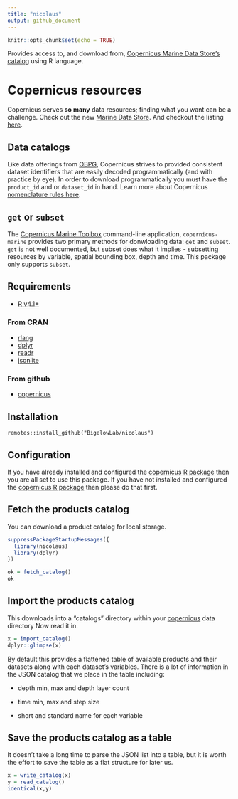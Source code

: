 ```yaml
---
title: "nicolaus"
output: github_document
---
```


```r
knitr::opts_chunk$set(echo = TRUE)
```

Provides access to, and download from, [Copernicus Marine Data Store's catalog](https://marine.copernicus.eu/) using R language. 

# Copernicus resources

Copernicus serves **so many** data resources; finding what you want can be a challenge.  Check out the new [Marine Data Store](https://marine.copernicus.eu/news/introducing-new-copernicus-marine-data-store). And checkout the listing [here](https://marine.copernicus.eu/about/producers).

## Data catalogs

Like data offerings from [OBPG](https://oceancolor.gsfc.nasa.gov/), Copernicus strives to provided consistent dataset identifiers that are easily decoded programmatically (and with practice by eye). In order to download programmatically you must have the `product_id` and or `dataset_id` in hand. Learn more about Copernicus [nomenclature rules here](https://help.marine.copernicus.eu/en/articles/6820094-how-is-defined-the-nomenclature-of-copernicus-marine-data#h_34a5a6f21d).  

## `get` or `subset`

The [Copernicus Marine Toolbox](https://help.marine.copernicus.eu/en/collections/4060068-copernicus-marine-toolbox) command-line application, `copernicus-marine` provides two primary methods for donwloading data: `get` and `subset`. `get` is not well documented, but subset does what it implies - subsetting resources by variable, spatial bounding box, depth and time.  This package only supports `subset`.

## Requirements

  + [R v4.1+](https://www.r-project.org/)
  
### From CRAN
  + [rlang](https://CRAN.R-project.org/package=rlang)
  + [dplyr](https://CRAN.R-project.org/package=dplyr)
  + [readr](https://CRAN.R-project.org/package=readr)
  + [jsonlite](https://CRAN.R-project.org/package=jsonlite)
  
  
### From github
  + [copernicus](https://github.com/BigelowLab/copernicus)
  

## Installation

```
remotes::install_github("BigelowLab/nicolaus")
```

## Configuration

If you have already installed and configured the [copernicus R package](https://github.com/BigelowLab/copernicus) then you are all set to use this package.  If you have not installed and configured the [copernicus R package](https://github.com/BigelowLab/copernicus) then please do that first.


## Fetch the products catalog

You can download a product catalog for local storage.

```r
suppressPackageStartupMessages({
  library(nicolaus)
  library(dplyr)
})

ok = fetch_catalog()
ok
```


## Import the products catalog

This downloads into a "catalogs" directory within your [copernicus](https://github.com/BigelowLab/copernicus) data directory Now read it in.

```r
x = import_catalog()
dplyr::glimpse(x)
```

By default this provides a flattened table of available products and their datasets along with each dataset's variables. There is a lot of information in the JSON catalog that we place in the table including:

 + depth min, max and depth layer count
 
 + time min, max and step size
 
 + short and standard name for each variable
 

## Save the products catalog as a table

It doesn't take a long time to parse the JSON list into a table, but it is worth the effort to save the table as a flat structure for later us.  

```r
x = write_catalog(x)
y = read_catalog()
identical(x,y)
```

